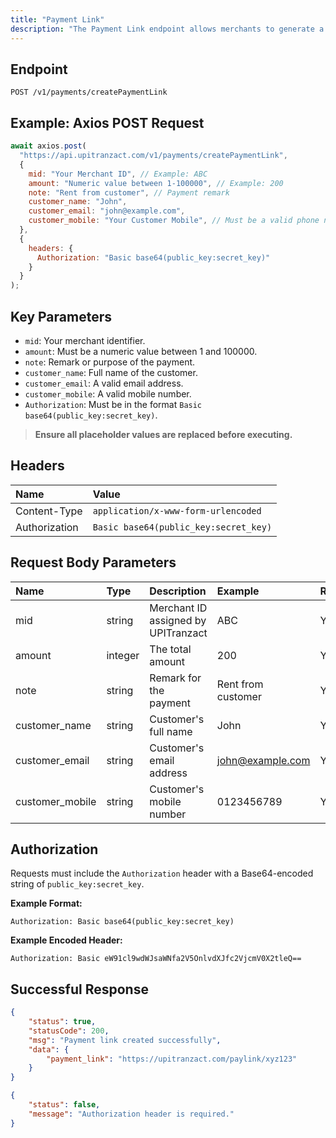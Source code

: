 ```yaml
---
title: "Payment Link"
description: "The Payment Link endpoint allows merchants to generate a custom payment link that can be shared with customers to collect payments via UPI."
---
```


## Endpoint

```
POST /v1/payments/createPaymentLink
```

## Example: Axios POST Request

```javascript
await axios.post(
  "https://api.upitranzact.com/v1/payments/createPaymentLink",
  {
    mid: "Your Merchant ID", // Example: ABC
    amount: "Numeric value between 1-100000", // Example: 200
    note: "Rent from customer", // Payment remark
    customer_name: "John",
    customer_email: "john@example.com",
    customer_mobile: "Your Customer Mobile", // Must be a valid phone number
  },
  {
    headers: {
      Authorization: "Basic base64(public_key:secret_key)"
    }
  }
);
```

## Key Parameters

- `mid`: Your merchant identifier.
- `amount`: Must be a numeric value between 1 and 100000.
- `note`: Remark or purpose of the payment.
- `customer_name`: Full name of the customer.
- `customer_email`: A valid email address.
- `customer_mobile`: A valid mobile number.
- `Authorization`: Must be in the format `Basic base64(public_key:secret_key)`.

> **Ensure all placeholder values are replaced before executing.**

## Headers

| Name          | Value                                 |
| :------------ | :------------------------------------ |
| Content-Type  | `application/x-www-form-urlencoded`   |
| Authorization | `Basic base64(public_key:secret_key)` |

## Request Body Parameters

| Name            | Type    | Description                         | Example                                     | Required |
| :-------------- | :------ | :---------------------------------- | :------------------------------------------ | :------- |
| mid             | string  | Merchant ID assigned by UPITranzact | ABC                                         | Yes      |
| amount          | integer | The total amount                    | 200                                         | Yes      |
| note            | string  | Remark for the payment              | Rent from customer                          | Yes      |
| customer_name   | string  | Customer's full name                | John                                        | Yes      |
| customer_email  | string  | Customer's email address            | [john@example.com](mailto:john@example.com) | Yes      |
| customer_mobile | string  | Customer's mobile number            | 0123456789                                  | Yes      |

## Authorization

Requests must include the `Authorization` header with a Base64-encoded string of `public_key:secret_key`.

**Example Format:**

```
Authorization: Basic base64(public_key:secret_key)
```

**Example Encoded Header:**

```
Authorization: Basic eW91cl9wdWJsaWNfa2V5OnlvdXJfc2VjcmV0X2tleQ==
```

## Successful Response

<CodeGroup>

```json 200
{
    "status": true,
    "statusCode": 200,
    "msg": "Payment link created successfully",
    "data": {
        "payment_link": "https://upitranzact.com/paylink/xyz123"
    }
}
```


```json 409
{
    "status": false,
    "message": "Authorization header is required."
}
```

</CodeGroup>
